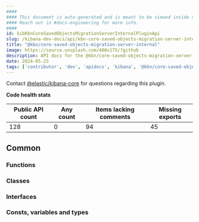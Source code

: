 ```yaml
---
####
#### This document is auto-generated and is meant to be viewed inside our experimental, new docs system.
#### Reach out in #docs-engineering for more info.
####
id: kibKbnCoreSavedObjectsMigrationServerInternalPluginApi
slug: /kibana-dev-docs/api/kbn-core-saved-objects-migration-server-internal
title: "@kbn/core-saved-objects-migration-server-internal"
image: https://source.unsplash.com/400x175/?github
description: API docs for the @kbn/core-saved-objects-migration-server-internal plugin
date: 2024-05-23
tags: ['contributor', 'dev', 'apidocs', 'kibana', '@kbn/core-saved-objects-migration-server-internal']
---
```




Contact [@elastic/kibana-core](https://github.com/orgs/elastic/teams/kibana-core) for questions regarding this plugin.

**Code health stats**

| Public API count  | Any count | Items lacking comments | Missing exports |
|-------------------|-----------|------------------------|-----------------|
| 128 | 0 | 94 | 45 |

## Common

### Functions
<DocDefinitionList data={kbnCoreSavedObjectsMigrationServerInternalObj.common.functions}/>

### Classes
<DocDefinitionList data={kbnCoreSavedObjectsMigrationServerInternalObj.common.classes}/>

### Interfaces
<DocDefinitionList data={kbnCoreSavedObjectsMigrationServerInternalObj.common.interfaces}/>

### Consts, variables and types
<DocDefinitionList data={kbnCoreSavedObjectsMigrationServerInternalObj.common.misc}/>

